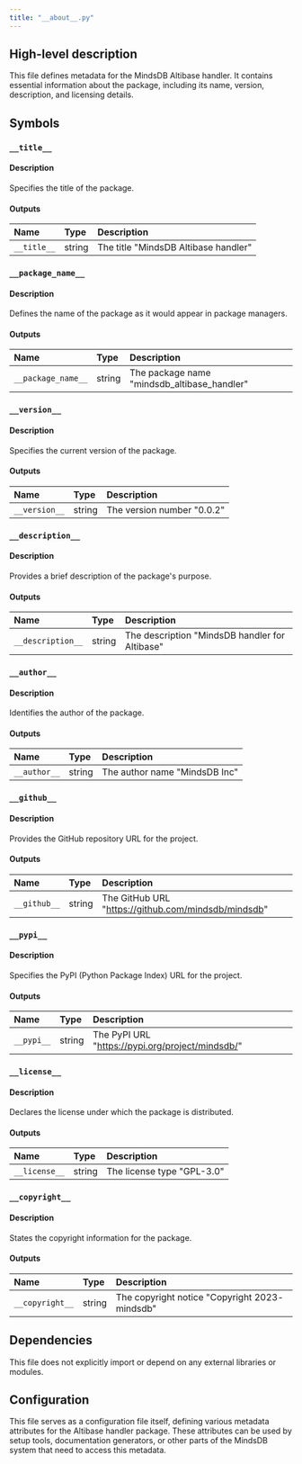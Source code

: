 ```yaml
---
title: "__about__.py"
---
```


## High-level description
This file defines metadata for the MindsDB Altibase handler. It contains essential information about the package, including its name, version, description, and licensing details.

## Symbols

### `__title__`
#### Description
Specifies the title of the package.

#### Outputs
| Name | Type | Description |
|:-----|:-----|:------------|
| `__title__` | string | The title "MindsDB Altibase handler" |

### `__package_name__`
#### Description
Defines the name of the package as it would appear in package managers.

#### Outputs
| Name | Type | Description |
|:-----|:-----|:------------|
| `__package_name__` | string | The package name "mindsdb_altibase_handler" |

### `__version__`
#### Description
Specifies the current version of the package.

#### Outputs
| Name | Type | Description |
|:-----|:-----|:------------|
| `__version__` | string | The version number "0.0.2" |

### `__description__`
#### Description
Provides a brief description of the package's purpose.

#### Outputs
| Name | Type | Description |
|:-----|:-----|:------------|
| `__description__` | string | The description "MindsDB handler for Altibase" |

### `__author__`
#### Description
Identifies the author of the package.

#### Outputs
| Name | Type | Description |
|:-----|:-----|:------------|
| `__author__` | string | The author name "MindsDB Inc" |

### `__github__`
#### Description
Provides the GitHub repository URL for the project.

#### Outputs
| Name | Type | Description |
|:-----|:-----|:------------|
| `__github__` | string | The GitHub URL "https://github.com/mindsdb/mindsdb" |

### `__pypi__`
#### Description
Specifies the PyPI (Python Package Index) URL for the project.

#### Outputs
| Name | Type | Description |
|:-----|:-----|:------------|
| `__pypi__` | string | The PyPI URL "https://pypi.org/project/mindsdb/" |

### `__license__`
#### Description
Declares the license under which the package is distributed.

#### Outputs
| Name | Type | Description |
|:-----|:-----|:------------|
| `__license__` | string | The license type "GPL-3.0" |

### `__copyright__`
#### Description
States the copyright information for the package.

#### Outputs
| Name | Type | Description |
|:-----|:-----|:------------|
| `__copyright__` | string | The copyright notice "Copyright 2023- mindsdb" |

## Dependencies
This file does not explicitly import or depend on any external libraries or modules.

## Configuration
This file serves as a configuration file itself, defining various metadata attributes for the Altibase handler package. These attributes can be used by setup tools, documentation generators, or other parts of the MindsDB system that need to access this metadata.